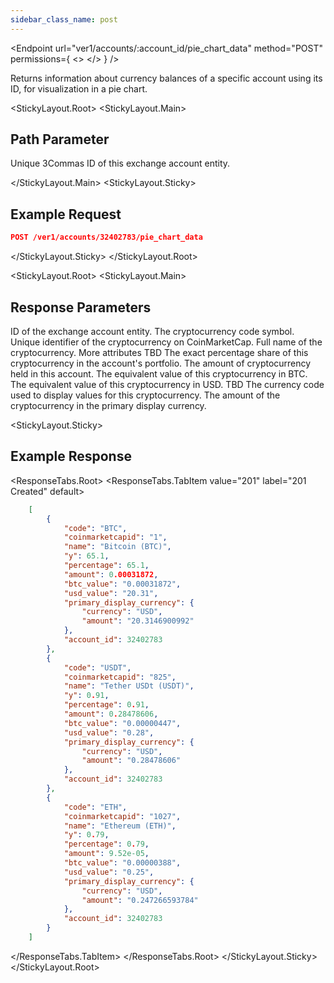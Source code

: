 ```yaml
---
sidebar_class_name: post
---
```


<Endpoint
  url="ver1/accounts/:account_id/pie_chart_data"
  method="POST"
  permissions={
    <>
      <Permission title="Permission" description="ACCOUNTS_READ" />
      <Permission title="Security" description="SIGNED" />
    </>
  }
/>

Returns information about currency balances of a specific account using its ID, for visualization in a pie chart.

<StickyLayout.Root>
<StickyLayout.Main>

## Path Parameter 

<ApiParam name='account_id' type='integer' id="account_id" required>
Unique 3Commas ID of this exchange account entity.
</ApiParam>

</StickyLayout.Main>
<StickyLayout.Sticky>

## Example Request

```json
POST /ver1/accounts/32402783/pie_chart_data
```
</StickyLayout.Sticky>
</StickyLayout.Root>

<StickyLayout.Root>
<StickyLayout.Main>

## Response Parameters

<ApiParam name='account_id' type='integer' id="account_id">
ID of the exchange account entity.
</ApiParam>

<ApiParam name='code' type='string' id="code">
The cryptocurrency code symbol.
</ApiParam>

<ApiParam name='coinmarketcapid' type='string' id="coinmarketcapid">
Unique identifier of the cryptocurrency on CoinMarketCap.
</ApiParam>

<ApiParam name='name' type='string' id="name">
Full name of the cryptocurrency.
</ApiParam>

<CollapseAll>
<CollapseAllHeading> More attributes <CollapseAllButton /> </CollapseAllHeading>

<CollapsibleApiParam name='y' type='string' id="y">
TBD
</CollapsibleApiParam>

<CollapsibleApiParam name='percentage' type='string' id="percentage">
The exact percentage share of this cryptocurrency in the account's portfolio.
</CollapsibleApiParam>

<CollapsibleApiParam name='amount' type='string' id="amount">
The amount of cryptocurrency held in this account.
</CollapsibleApiParam>

<CollapsibleApiParam name='btc_value' type='string' id="btc_value">
The equivalent value of this cryptocurrency in BTC.
</CollapsibleApiParam>

<CollapsibleApiParam name='usd_value' type='string' id="usd_value">
The equivalent value of this cryptocurrency in USD.
</CollapsibleApiParam>

<CollapsibleApiParam name='primary_display_currency' type='object' id="primary_display_currency">
   TBD
    <CollapsibleNestedParams>
      <ApiParam name='currency' type="string" id="currency">
           The currency code used to display values for this cryptocurrency.
      </ApiParam> 
      <ApiParam name='amount' type="string" id="amount">
           The amount of the cryptocurrency in the primary display currency.
      </ApiParam>   
   </CollapsibleNestedParams>
</CollapsibleApiParam>
</CollapseAll>
</StickyLayout.Main>

<StickyLayout.Sticky>

## Example Response

<ResponseTabs.Root>
<ResponseTabs.TabItem value="201" label="201 Created" default>
```json
    [
        {
            "code": "BTC",
            "coinmarketcapid": "1",
            "name": "Bitcoin (BTC)",
            "y": 65.1,
            "percentage": 65.1,
            "amount": 0.00031872,
            "btc_value": "0.00031872",
            "usd_value": "20.31",
            "primary_display_currency": {
                "currency": "USD",
                "amount": "20.3146900992"
            },
            "account_id": 32402783
        },
        {
            "code": "USDT",
            "coinmarketcapid": "825",
            "name": "Tether USDt (USDT)",
            "y": 0.91,
            "percentage": 0.91,
            "amount": 0.28478606,
            "btc_value": "0.00000447",
            "usd_value": "0.28",
            "primary_display_currency": {
                "currency": "USD",
                "amount": "0.28478606"
            },
            "account_id": 32402783
        },
        {
            "code": "ETH",
            "coinmarketcapid": "1027",
            "name": "Ethereum (ETH)",
            "y": 0.79,
            "percentage": 0.79,
            "amount": 9.52e-05,
            "btc_value": "0.00000388",
            "usd_value": "0.25",
            "primary_display_currency": {
                "currency": "USD",
                "amount": "0.247266593784"
            },
            "account_id": 32402783
        }
    ]
```
</ResponseTabs.TabItem>
</ResponseTabs.Root>
</StickyLayout.Sticky>
</StickyLayout.Root>

